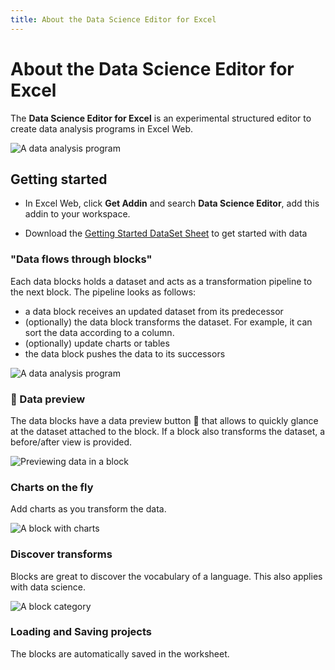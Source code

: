 ```yaml
---
title: About the Data Science Editor for Excel
---
```


# About the Data Science Editor for Excel

The **Data Science Editor for Excel** is an experimental structured editor to create data analysis programs
in Excel Web.

![A data analysis program](./hero.png)

## Getting started

-   In Excel Web, click **Get Addin** and search **Data Science Editor**, add this addin to your workspace.

-   Download the [Getting Started DataSet Sheet](https://microsoft.github.io/data-science-editor-excel/hosted_files/dataset.xslx) to get started with data

### "Data flows through blocks"

Each data blocks holds a dataset and acts as a transformation pipeline to the next block. The pipeline looks as follows:

-   a data block receives an updated dataset from its predecessor
-   (optionally) the data block transforms the dataset. For example, it can sort the data according to a column.
-   (optionally) update charts or tables
-   the data block pushes the data to its successors

![A data analysis program](./story.png)

### 👀 Data preview

The data blocks have a data preview button 👀 that allows to quickly glance at the dataset attached to the block. If a block also transforms the dataset, a before/after view is provided.

![Previewing data in a block](./preview.png)

### Charts on the fly

Add charts as you transform the data.

![A block with charts](./chart.png)

### Discover transforms

Blocks are great to discover the vocabulary of a language. This also applies with data science.

![A block category](./discover.png)

### Loading and Saving projects

The blocks are automatically saved in the worksheet.
